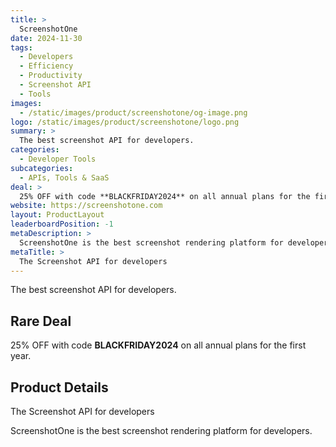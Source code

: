 ```yaml
---
title: >
  ScreenshotOne
date: 2024-11-30
tags:
  - Developers
  - Efficiency
  - Productivity
  - Screenshot API
  - Tools
images:
  - /static/images/product/screenshotone/og-image.png
logo: /static/images/product/screenshotone/logo.png
summary: >
  The best screenshot API for developers.
categories:
  - Developer Tools
subcategories:
  - APIs, Tools & SaaS
deal: >
  25% OFF with code **BLACKFRIDAY2024** on all annual plans for the first year.
website: https://screenshotone.com
layout: ProductLayout
leaderboardPosition: -1
metaDescription: >
  ScreenshotOne is the best screenshot rendering platform for developers.
metaTitle: >
  The Screenshot API for developers
---
```

The best screenshot API for developers.

## Rare Deal

25% OFF with code **BLACKFRIDAY2024** on all annual plans for the first year.

## Product Details

The Screenshot API for developers

ScreenshotOne is the best screenshot rendering platform for developers.
